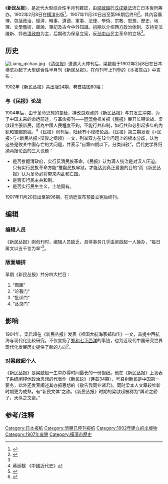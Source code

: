 {{expert|time=2014-07-23T04:18:51+00:00}}
《'''新民丛报'''》，是近代大型综合性半月刊雜誌，由[[梁启超|梁啟超]]於[[戊戌變法|戊戌變法]]流亡日本後所筹办。1902年2月8日在[[横滨|横滨]]出版<ref>{{Cite web|url=http://news.sina.com.cn/c/cul/2006-11-07/113410435521s.shtml|title=影印《民报》《新民丛报》再现昔日报刊革命保皇之争|accessdate=2019-01-05|author=|date=|work=news.sina.com.cn|publisher=|archive-date=2019-06-08|archive-url=https://web.archive.org/web/20190608051705/http://news.sina.com.cn/c/cul/2006-11-07/113410435521s.shtml|dead-url=no}}</ref>，1907年11月20日出至第96期后终刊<ref name=":0">{{Cite web|url=http://news.sohu.com/20120208/n334022102.shtml|title=1902年2月8日 梁启超在日本创办《新民丛报》|accessdate=2019-01-05|author=|date=|work=news.sohu.com|publisher=|archive-date=2019-01-05|archive-url=https://web.archive.org/web/20190105145422/http://news.sohu.com/20120208/n334022102.shtml|dead-url=no}}</ref>。其內容廣博，包括政治、經濟、時事、道德、軍事、法律、學術、宗教、思想、歷史、地理、文學藝術、雜說、筆記及古今中外知識。初期以介绍西方政治体制、支持变法维新、抨击[[清政府|清政府]]为主，后期改为保皇立宪，反[[孙中山|孙中山]]民主革命的立场<ref name=":0" />。

==历史==
[[File:Liang_qichao.jpg|right]]
《[[清议报|清议报]]》遭遇大火停刊后，梁啟超于1902年2月8日在日本横滨办起了大型综合性半月刊《新民丛报》。在创刊号上刊登的《本报告白》中宣布：
{{cquote|本报取《[[大學_(經傳)|大学]]》‘新民’之意，以为欲维新中国，当先维新我民。中国之所以不振，由于国民公德缺乏，智慧不开。故本报专对此病开药治之。务采合中西道德以为德育之方针，广罗政学理论以为智育之原本。本报以教育为主脑，以政论为附从，但今日世界之所趋，重在国家主义之教育，故于政治亦不得不洋，惟所论务在养吾人国家思想，故于目前政府一二事之得失，不暇沾沾辞费也。本报为中国前途期间，一以国民公益为目的，持论务极公平，不偏与一党派。不为灌夫骂座之语，以败坏中国者，咎非专在一人也，不为危险激烈之言，以导中国进步当以渐也<ref>{{cite book |title =中国新闻通史 |author = 刘家林 |date =1999 |language = zh|publisher =武汉大学出版社|pages =195 |isbn=7-307-02122-6}}</ref>。}}

1902年《新民丛报》共出版24期，卷首插图80幅；
===与《民报》论战===
1904年后，由于革命思想的蔓延，持改良观点的《新民丛报》与其发生冲突，为了中国未来的命运前途，与革命报刊——[[同盟会|同盟会]]机关报《[[民报|民报]]》展开长期论战。梁啟超主張新民，認為中國人民程度不夠，不能行共和制，如行共和必引起多年的內亂和軍閥割據。<ref>蔣廷黻 《中國近代史》</ref>《民报》创刊后，陆续有小规模论战。《民报》第三期发表《<民报>与<新民丛报>辩驳之纲领》一文，列举双方在12个问题上的根本分歧，认为这些是攸关中国存亡的大问题，并表示“自第四期以下，分类辩驳”。后代史学界归纳两报论战的三大议题：

*是否推翻清政府，实行反清民族革命。《民报》认为满人统治是对汉人压迫，只有实行民族革命方能“推翻民族牢狱，才能达到真正爱国的目的”而《新民丛报》认为革命必将带来内乱和亡国。
*是否实行民主共和制。
*是否实行民生主义，土地国有。

1907年11月20日出至第96期，在清廷宣布预备立宪后终刊。

==编辑==
===编辑人员===
《新民丛报》刚创刊时，编辑人员缺乏，具体事务几乎由梁啟超一人操办，“每日属文以五千言为率”<ref>{{cite book |title = 梁启超：《与夫子大人书》，光绪二十八年十月，载于：《梁任公先生年谱长编初稿》上册|author =丁文江等编  |date = 1972|language = zh|publisher =台北世界书局|pages = 149}}</ref>。

===版面编排===
早期《新民丛报》共分四大栏目：
#“图画”
#“论著门”
#“批评门”
#“丛录门”

==影响==
1904年，梁启超在《新民丛报》发表《祖国大航海家郑和传》一文，首提中西航海与现代化比较研究。不仅宣扬了[[郑和下西洋|郑和七下西洋]]的事迹，也为近现代中国研究世界现代化发展历史提供了新的方向<ref>{{Cite web|url=http://mil.news.sina.com.cn/2005-05-06/0924286080.html|title=专家分析：梁启超为何写《祖国大航海家郑和传》|accessdate=2019-01-05|author=|date=|work=mil.news.sina.com.cn|publisher=|archive-date=2019-06-05|archive-url=https://web.archive.org/web/20190605045248/http://mil.news.sina.com.cn/2005-05-06/0924286080.html|dead-url=no}}</ref>。

===对梁啟超个人===
{{wikisource|新民说|《新民丛报》上连载的名篇：新民说}}《新民丛报》是梁啟超一生中办得时间最长的一份报纸。他在《新民丛报》上发表了系统阐释他政治思想的代表作《新民说》（连载34期），号召树新民是中国第一要务，此外还发表阐述其办报思想的《敬告我同业诸君》。同时梁本人文章较维新时期更为成熟，有“新民文体”之称。《新民丛报》时期的梁啟超被称为“舆论之骄子，天纵之文豪。”

==参考/注释==
<div class="references-small">
<references />
</div>

[[Category:日本报纸|Category:日本报纸]]
[[Category:清朝已停刊报纸|Category:清朝已停刊报纸]]
[[Category:1902年建立的出版物|Category:1902年建立的出版物]]
[[Category:1907年废除|Category:1907年废除]]
[[Category:橫濱市歷史|Category:橫濱市歷史]]